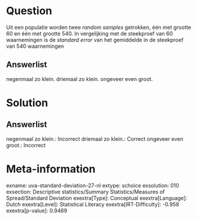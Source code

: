 Question
========

Uit een populatie worden twee *random samples* getrokken, één met
grootte 60 en één met grootte 540. In vergelijking met de steekproef van
60 waarnemingen is de *standard error* van het gemiddelde in de
steekproef van 540 waarnemingen

Answerlist
----------

negenmaal zo klein.
driemaal zo klein.
ongeveer even groot.

Solution
========

Answerlist
----------

negenmaal zo klein.: Incorrect
driemaal zo klein.: Correct
ongeveer even groot.: Incorrect

Meta-information
================
exname: uva-standard-deviation-27-nl
extype: schoice
exsolution: 010
exsection: Descriptive statistics/Summary Statistics/Measures of Spread/Standard Deviation
exextra[Type]: Conceptual
exextra[Language]: Dutch
exextra[Level]: Statistical Literacy
exextra[IRT-Difficulty]: -0.958
exextra[p-value]: 0.9469
